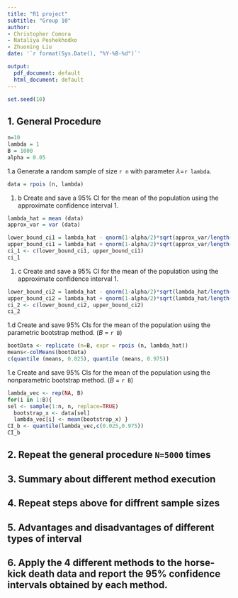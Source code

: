 ```yaml
---
title: "R1 project"
subtitle: "Group 10"
author: 
- Christopher Comora
- Nataliya Peshekhodko 
- Zhuoning Liu
date: '`r format(Sys.Date(), "%Y-%B-%d")`'

output:
  pdf_document: default
  html_document: default
---
```


```r
set.seed(10)
```

## 1. General Procedure
```r
n=10
lambda = 1
B = 1000
alpha = 0.05
```
1.a Generate a random sample of size `r n` with parameter $\lambda$=`r lambda`. 
```r
data = rpois (n, lambda)
```
1. b Create and save a 95% CI for the mean of the population using the approximate
confidence interval 1.
```r
lambda_hat = mean (data)
approx_var = var (data)

lower_bound_ci1 = lambda_hat - qnorm(1-alpha/2)*sqrt(approx_var/length(data))
upper_bound_ci1 = lambda_hat + qnorm(1-alpha/2)*sqrt(approx_var/length(data))
ci_1 <- c(lower_bound_ci1, upper_bound_ci1)
ci_1
```

1. c Create and save a 95% CI for the mean of the population using the approximate
confidence interval 1.
```r
lower_bound_ci2 = lambda_hat - qnorm(1-alpha/2)*sqrt(lambda_hat/length(data))
upper_bound_ci2 = lambda_hat + qnorm(1-alpha/2)*sqrt(lambda_hat/length(data))
ci_2 <- c(lower_bound_ci2, upper_bound_ci2)
ci_2
```

1.d Create and save 95% CIs for the mean of the population using the parametric
bootstrap method. ($B$ = `r B`)
```r
bootData <- replicate (n=B, expr = rpois (n, lambda_hat))
means<-colMeans(bootData)
c(quantile (means, 0.025), quantile (means, 0.975))
```

1.e Create and save 95% CIs for the mean of the population using the nonparametric
bootstrap method. ($B$ = `r B`)
```r
lambda_vec <- rep(NA, B)
for(i in 1:B){
sel <- sample(1:n, n, replace=TRUE)
  bootstrap_x <- data[sel]
  lambda_vec[i] <- mean(bootstrap_x) }
CI_b <- quantile(lambda_vec,c(0.025,0.975))
CI_b
```

## 2. Repeat the general procedure `N=5000` times

## 3. Summary about different method execution

## 4. Repeat steps above for diffrent sample sizes 

## 5. Advantages and disadvantages of different types of interval 

## 6. Apply the 4 different methods to the horse-kick death data and report the 95% confidence intervals obtained by each method.

